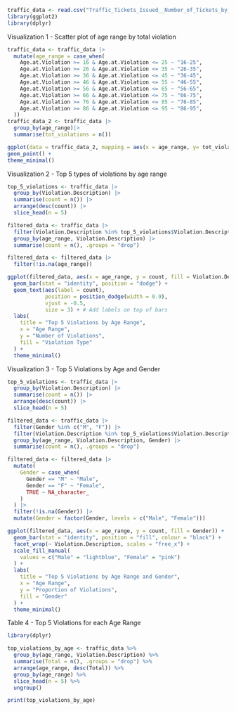 ```r
traffic_data <- read.csv("Traffic_Tickets_Issued__Number_of_Tickets_by_Age__Gender__and_Violation_20241113.csv")
library(ggplot2)
library(dplyr)
```

Visualization 1 - Scatter plot of age range by total violation
```r
traffic_data <- traffic_data |>
  mutate(age_range = case_when(
    Age.at.Violation >= 16 & Age.at.Violation <= 25 ~ "16-25",
    Age.at.Violation >= 26 & Age.at.Violation <= 35 ~ "26-35",
    Age.at.Violation >= 36 & Age.at.Violation <= 45 ~ "36-45",
    Age.at.Violation >= 46 & Age.at.Violation <= 55 ~ "46-55",
    Age.at.Violation >= 56 & Age.at.Violation <= 65 ~ "56-65",
    Age.at.Violation >= 66 & Age.at.Violation <= 75 ~ "66-75",
    Age.at.Violation >= 76 & Age.at.Violation <= 85 ~ "76-85",
    Age.at.Violation >= 86 & Age.at.Violation <= 95 ~ "86-95",
  ))
traffic_data_2 <- traffic_data |>
  group_by(age_range)|>
  summarise(tot_violations = n())

ggplot(data = traffic_data_2, mapping = aes(x = age_range, y= tot_violations)) +
geom_point() +
theme_minimal()
```

Visualization 2 - Top 5 types of violations by age range
```r
top_5_violations <- traffic_data |>
  group_by(Violation.Description) |>
  summarise(count = n()) |>
  arrange(desc(count)) |>
  slice_head(n = 5)

filtered_data <- traffic_data |>
  filter(Violation.Description %in% top_5_violations$Violation.Description) |>
  group_by(age_range, Violation.Description) |>
  summarise(count = n(), .groups = "drop")

filtered_data <- filtered_data |>
  filter(!is.na(age_range))

ggplot(filtered_data, aes(x = age_range, y = count, fill = Violation.Description)) +
  geom_bar(stat = "identity", position = "dodge") +
  geom_text(aes(label = count), 
            position = position_dodge(width = 0.9), 
            vjust = -0.5, 
            size = 3) + # Add labels on top of bars
  labs(
    title = "Top 5 Violations by Age Range",
    x = "Age Range",
    y = "Number of Violations",
    fill = "Violation Type"
  ) +
  theme_minimal()
```

Visualization 3 - Top 5 Violations by Age and Gender
```r
top_5_violations <- traffic_data |>
  group_by(Violation.Description) |>
  summarise(count = n()) |>
  arrange(desc(count)) |>
  slice_head(n = 5)

filtered_data <- traffic_data |>
  filter(Gender %in% c("M", "F")) |>
  filter(Violation.Description %in% top_5_violations$Violation.Description) |>
  group_by(age_range, Violation.Description, Gender) |>
  summarise(count = n(), .groups = "drop")

filtered_data <- filtered_data |>
  mutate(
    Gender = case_when(
      Gender == "M" ~ "Male",
      Gender == "F" ~ "Female",
      TRUE ~ NA_character_
    )
  ) |>
  filter(!is.na(Gender)) |> 
  mutate(Gender = factor(Gender, levels = c("Male", "Female")))

ggplot(filtered_data, aes(x = age_range, y = count, fill = Gender)) +
  geom_bar(stat = "identity", position = "fill", colour = "black") +
  facet_wrap(~ Violation.Description, scales = "free_x") +
  scale_fill_manual(
    values = c("Male" = "lightblue", "Female" = "pink")
  ) +
  labs(
    title = "Top 5 Violations by Age Range and Gender",
    x = "Age Range",
    y = "Proportion of Violations",
    fill = "Gender"
  ) +
  theme_minimal()
```

Table 4 - Top 5 Violations for each Age Range
```r
library(dplyr)

top_violations_by_age <- traffic_data %>%
  group_by(age_range, Violation.Description) %>%
  summarise(Total = n(), .groups = "drop") %>%
  arrange(age_range, desc(Total)) %>%
  group_by(age_range) %>%
  slice_head(n = 5) %>%
  ungroup()

print(top_violations_by_age)

```
